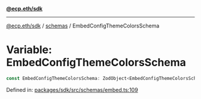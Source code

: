 [**@ecp.eth/sdk**](../../index.mdx)

***

[@ecp.eth/sdk](/sdk-reference/index.mdx) / [schemas](/sdk-reference/schemas/index.mdx) / EmbedConfigThemeColorsSchema

# Variable: EmbedConfigThemeColorsSchema

```ts
const EmbedConfigThemeColorsSchema: ZodObject<EmbedConfigThemeColorsSchemaType>;
```

Defined in: [packages/sdk/src/schemas/embed.ts:109](https://github.com/ecp-eth/comments-monorepo/blob/main/packages/sdk/src/schemas/embed.ts#L109)
